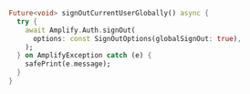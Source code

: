 ```dart
Future<void> signOutCurrentUserGlobally() async {
  try {
    await Amplify.Auth.signOut(
      options: const SignOutOptions(globalSignOut: true),
    );
  } on AmplifyException catch (e) {
    safePrint(e.message);
  }
}
```
